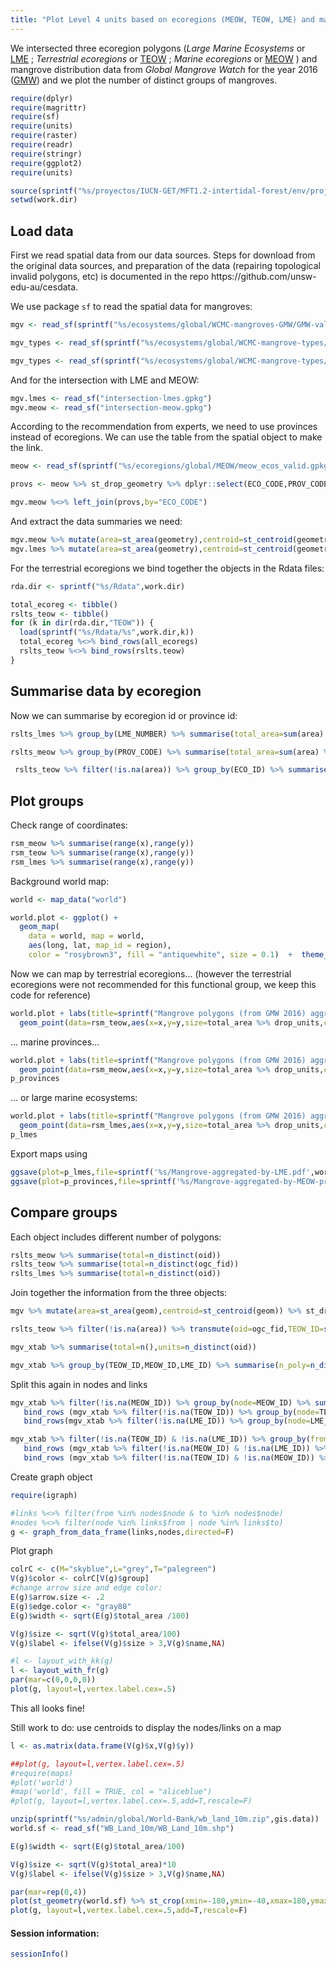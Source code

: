 ```yaml
---
title: "Plot Level 4 units based on ecoregions (MEOW, TEOW, LME) and mangrove (GMW) data"
---
```


We intersected three ecoregion polygons (_Large Marine Ecosystems_ or [LME](https://doi.org/10.7488/ds/1902) ; _Terrestrial ecoregions_ or [TEOW](https://ecoregions2017.appspot.com) ; _Marine ecoregions_ or [MEOW](https://www.worldwildlife.org/publications/marine-ecoregions-of-the-world-a-bioregionalization-of-coastal-and-shelf-areas) ) and mangrove distribution data from _Global Mangrove Watch_ for the year 2016 ([GMW](http://data.unep-wcmc.org/datasets/45)) and we plot the number of distinct groups of mangroves.


```r
require(dplyr)
require(magrittr)
require(sf)
require(units)
require(raster)
require(readr)
require(stringr)
require(ggplot2)
require(units)

source(sprintf("%s/proyectos/IUCN-GET/MFT1.2-intertidal-forest/env/project-env.R",Sys.getenv("HOME")))
setwd(work.dir)
```

## Load data

First we read spatial data from our data sources. Steps for download from the original data sources, and preparation of the data (repairing topological invalid polygons, etc) is documented in the repo https://github.com/unsw-edu-au/cesdata.

We use package `sf` to read the spatial data for mangroves:

```r

mgv <- read_sf(sprintf("%s/ecosystems/global/WCMC-mangroves-GMW/GMW-valid-output/GMW_2016_valid.gpkg",gis.data))

mgv_types <- read_sf(sprintf("%s/ecosystems/global/WCMC-mangrove-types/TNC-BioPhys-Mangrove-valid-output/Mangrove_Typology_v2_2_2016_valid.gpkg",gis.data))

mgv_types <- read_sf(sprintf("%s/ecosystems/global/WCMC-mangrove-types/TNC-BioPhys-Mangrove-valid-output/Mangrove_Typology_v2_2_2016_valid.gpkg",gis.data))

```

And for the intersection with LME and MEOW:

```r
mgv.lmes <- read_sf("intersection-lmes.gpkg")
mgv.meow <- read_sf("intersection-meow.gpkg")
```

According to the recommendation from experts, we need to use provinces instead of ecoregions. We can use the table from the spatial object to make the link.

```r
meow <- read_sf(sprintf("%s/ecoregions/global/MEOW/meow_ecos_valid.gpkg",gis.data))

provs <- meow %>% st_drop_geometry %>% dplyr::select(ECO_CODE,PROV_CODE)

mgv.meow %<>% left_join(provs,by="ECO_CODE")
```


And extract the data summaries we need:

```r
mgv.meow %>% mutate(area=st_area(geometry),centroid=st_centroid(geometry)) %>% st_drop_geometry  %>% transmute(oid,ECO_CODE,PROV_CODE,area,lon=st_coordinates(centroid)[,1],lat=st_coordinates(centroid)[,2]) -> rslts_meow
mgv.lmes %>% mutate(area=st_area(geometry),centroid=st_centroid(geometry)) %>% st_drop_geometry  %>% transmute(oid,LME_NUMBER,area,lon=st_coordinates(centroid)[,1],lat=st_coordinates(centroid)[,2]) -> rslts_lmes
```


For the terrestrial ecoregions we bind together the objects in the Rdata files:

```r
rda.dir <- sprintf("%s/Rdata",work.dir)

total_ecoreg <- tibble()
rslts_teow <- tibble()
for (k in dir(rda.dir,"TEOW")) {
  load(sprintf("%s/Rdata/%s",work.dir,k))
  total_ecoreg %<>% bind_rows(all_ecoregs)
  rslts_teow %<>% bind_rows(rslts.teow)
}
```

## Summarise data by ecoregion

Now we can summarise by ecoregion id or province id:
```r

rslts_lmes %>% group_by(LME_NUMBER) %>% summarise(total_area=sum(area) %>% set_units("km²"), n_polygons=n_distinct(oid), x=weighted.mean(lon,weight=area), y=weighted.mean(lat,weight=area)) -> rsm_lmes

rslts_meow %>% group_by(PROV_CODE) %>% summarise(total_area=sum(area) %>% set_units("km²"), n_polygons=n_distinct(oid), x=weighted.mean(lon,weight=area), y=weighted.mean(lat,weight=area)) -> rsm_meow

 rslts_teow %>% filter(!is.na(area)) %>% group_by(ECO_ID) %>% summarise(total_area=sum(area) %>% set_units("km²"), n_polygons=n_distinct(ogc_fid), x=weighted.mean(lon,weight=area),y=weighted.mean(lat,weight=area)) -> rsm_teow

```

## Plot groups

Check range of coordinates:

```r
rsm_meow %>% summarise(range(x),range(y))
rsm_teow %>% summarise(range(x),range(y))
rsm_lmes %>% summarise(range(x),range(y))
```

Background world map:

```r

world <- map_data("world")

world.plot <- ggplot() +
  geom_map(
    data = world, map = world,
    aes(long, lat, map_id = region),
    color = "rosybrown3", fill = "antiquewhite", size = 0.1)  +  theme_void() + coord_fixed(xlim = c(-180, 180), ylim = c(-40, 40))

```

Now we can map by terrestrial ecoregions... (however the terrestrial ecoregions were not recommended for this functional group, we keep this code for reference)

```r
world.plot + labs(title=sprintf("Mangrove polygons (from GMW 2016) aggregated by Terrestrial Ecoregions: %s distinct units", nrow(rsm_teow)),caption="Circles indicate centroid of group",color = "Nr. of polygons",size="Area [km^2]") +
  geom_point(data=rsm_teow,aes(x=x,y=y,size=total_area %>% drop_units,color=n_polygons))

```


... marine provinces...

```r
world.plot + labs(title=sprintf("Mangrove polygons (from GMW 2016) aggregated by Marine Provinces: %s distinct units", nrow(rsm_meow)),caption="Circles indicate centroid of group",color = "Nr. of polygons",size="Area [km^2]") +
  geom_point(data=rsm_meow,aes(x=x,y=y,size=total_area %>% drop_units,color=n_polygons))-> p_provinces
p_provinces


```

... or large marine ecosystems:

```r

world.plot + labs(title=sprintf("Mangrove polygons (from GMW 2016) aggregated by Large Marine Ecosystems: %s distinct units", nrow(rsm_lmes)),caption="Circles indicate centroid of group",color = "Nr. of polygons",size="Area [km^2]") +
  geom_point(data=rsm_lmes,aes(x=x,y=y,size=total_area %>% drop_units,color=n_polygons)) -> p_lmes
p_lmes
```

Export maps using

```r

ggsave(plot=p_lmes,file=sprintf('%s/Mangrove-aggregated-by-LME.pdf',work.dir),device=pdf)
ggsave(plot=p_provinces,file=sprintf('%s/Mangrove-aggregated-by-MEOW-provinces.pdf',work.dir),device=pdf)

```

## Compare groups

Each object includes different number of polygons:

```r
rslts_meow %>% summarise(total=n_distinct(oid))
rslts_teow %>% summarise(total=n_distinct(ogc_fid))
rslts_lmes %>% summarise(total=n_distinct(oid))
```

Join together the information from the three objects:
```r
mgv %>% mutate(area=st_area(geom),centroid=st_centroid(geom)) %>% st_drop_geometry  %>% transmute(oid=ogc_fid,area,lon=st_coordinates(centroid)[,1],lat=st_coordinates(centroid)[,2])  -> mgv_units

rslts_teow %>% filter(!is.na(area)) %>% transmute(oid=ogc_fid,TEOW_ID=sprintf("T%s",ECO_ID)) %>% full_join( rslts_meow %>% transmute(oid,MEOW_ID=sprintf("M%s",PROV_CODE)) , by="oid") %>% full_join( rslts_lmes %>% transmute(oid,LME_ID=sprintf("L%s",LME_NUMBER)) , by="oid") %>% full_join(mgv_units,by="oid") -> mgv_xtab

mgv_xtab %>% summarise(total=n(),units=n_distinct(oid))

mgv_xtab %>% group_by(TEOW_ID,MEOW_ID,LME_ID) %>% summarise(n_poly=n_distinct(oid),total_area=sum(area) %>% set_units("km^2"), x=weighted.mean(lon,weight=area), y=weighted.mean(lat,weight=area))

```

Split this again in nodes and links

```r

mgv_xtab %>% filter(!is.na(MEOW_ID)) %>% group_by(node=MEOW_ID) %>% summarise(n_poly=n_distinct(oid),total_area=sum(area) %>% set_units("km^2"), x=weighted.mean(lon,weight=area), y=weighted.mean(lat,weight=area)) %>%
   bind_rows (mgv_xtab %>% filter(!is.na(TEOW_ID)) %>% group_by(node=TEOW_ID) %>% summarise(n_poly=n_distinct(oid),total_area=sum(area) %>% set_units("km^2"), x=weighted.mean(lon,weight=area), y=weighted.mean(lat,weight=area))) %>%
   bind_rows(mgv_xtab %>% filter(!is.na(LME_ID)) %>% group_by(node=LME_ID) %>% summarise(n_poly=n_distinct(oid),total_area=sum(area) %>% set_units("km^2"), x=weighted.mean(lon,weight=area), y=weighted.mean(lat,weight=area))) %>% mutate(group=substr(node,1,1)) -> nodes

mgv_xtab %>% filter(!is.na(TEOW_ID) & !is.na(LME_ID)) %>% group_by(from=TEOW_ID,to=LME_ID) %>% summarise(n_poly=n_distinct(oid),total_area=sum(area) %>% set_units("km^2")) %>%
   bind_rows (mgv_xtab %>% filter(!is.na(MEOW_ID) & !is.na(LME_ID)) %>% group_by(from=MEOW_ID,to=LME_ID) %>% summarise(n_poly=n_distinct(oid),total_area=sum(area) %>% set_units("km^2")))%>%
   bind_rows (mgv_xtab %>% filter(!is.na(TEOW_ID) & !is.na(MEOW_ID)) %>% group_by(from=TEOW_ID,to=MEOW_ID) %>% summarise(n_poly=n_distinct(oid),total_area=sum(area) %>% set_units("km^2"))) -> links

```

Create graph object

```r
require(igraph)

#links %<>% filter(from %in% nodes$node & to %in% nodes$node)
#nodes %<>% filter(node %in% links$from | node %in% links$to)
g <- graph_from_data_frame(links,nodes,directed=F)


```


Plot graph

```r

colrC <- c(M="skyblue",L="grey",T="palegreen")
V(g)$color <- colrC[V(g)$group]
#change arrow size and edge color:
E(g)$arrow.size <- .2
E(g)$edge.color <- "gray80"
E(g)$width <- sqrt(E(g)$total_area /100)

V(g)$size <- sqrt(V(g)$total_area/100)
V(g)$label <- ifelse(V(g)$size > 3,V(g)$name,NA)

#l <- layout_with_kk(g)
l <- layout_with_fr(g)
par(mar=c(0,0,0,0))
plot(g, layout=l,vertex.label.cex=.5)

```


This all looks fine!


Still work to do: use centroids to display the nodes/links on a map

```r
l <- as.matrix(data.frame(V(g)$x,V(g)$y))

##plot(g, layout=l,vertex.label.cex=.5)
#require(maps)
#plot('world')
#map('world', fill = TRUE, col = "aliceblue")
#plot(g, layout=l,vertex.label.cex=.5,add=T,rescale=F)

unzip(sprintf("%s/admin/global/World-Bank/wb_land_10m.zip",gis.data))
world.sf <- read_sf("WB_Land_10m/WB_Land_10m.shp")

E(g)$width <- sqrt(E(g)$total_area/100)

V(g)$size <- sqrt(V(g)$total_area)*10
V(g)$label <- ifelse(V(g)$size > 3,V(g)$name,NA)

par(mar=rep(0,4))
plot(st_geometry(world.sf) %>% st_crop(xmin=-180,ymin=-40,xmax=180,ymax=40))
plot(g, layout=l,vertex.label.cex=.5,add=T,rescale=F)

```



#### Session information:

```r
sessionInfo()

```
